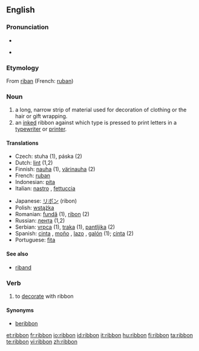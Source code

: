 ==English==
{{wikipedia}}

===Pronunciation===
* {{audio|en-us-ribbon.ogg|Audio (US)}}

* {{rhymes|ɪbən}}

===Etymology===
From {{OF.}} [[riban]] (French: [[ruban]])

===Noun===
{{en-noun}}

# a long, narrow strip of material used for decoration of clothing or the hair or gift wrapping.
# an [[inked]] ribbon against which type is pressed to print letters in a [[typewriter]] or [[printer]].

====Translations====
{{top}}
* Czech: stuha (1), páska (2)
* Dutch: [[lint]] {{n}} (1,2)
* Finnish: [[nauha]] (1), [[värinauha]] (2)
* French: [[ruban]] {{m}}
* Indonesian: [[pita]]
* Italian: [[nastro]] {{m}}, [[fettuccia]] {{f}}
{{mid}}
* Japanese: [[リボン]] (ribon)
* Polish: [[wstążka]] {{f}}
* Romanian: [[fundă]] {{f}} (1), [[ribon]] {{n}} (2)
* Russian: [[лента]] {{f}} (1,2)
* Serbian: [[vrpca]] {{f}} (1), [[traka]] {{f}} (1), [[pantljika]] {{f}} (2)
* Spanish: [[cinta]] {{f}}, [[moño]] {{m}}, [[lazo]] {{m}}, [[galón]] {{m}} (1); [[cinta]] {{f}} (2)
* Portuguese: [[fita]] {{f}}
{{bottom}}

====See also====
* [[riband]]

===Verb===
{{en-verb}}

# to [[decorate]] with ribbon

====Synonyms====
* [[beribbon]]

[[et:ribbon]]
[[fr:ribbon]]
[[io:ribbon]]
[[id:ribbon]]
[[it:ribbon]]
[[hu:ribbon]]
[[fi:ribbon]]
[[ta:ribbon]]
[[te:ribbon]]
[[vi:ribbon]]
[[zh:ribbon]]
